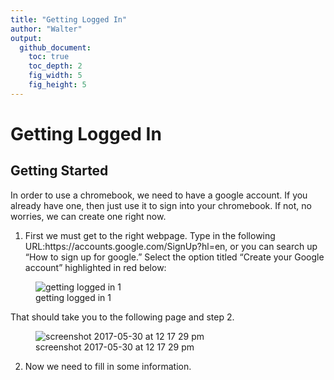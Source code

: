 ```yaml
---
title: "Getting Logged In"
author: "Walter"
output:
  github_document:
    toc: true
    toc_depth: 2
    fig_width: 5
    fig_height: 5
---
```


# Getting Logged In

## Getting Started

In order to use a chromebook, we need to have a google account.  If you already have one, then just use it to sign into your chromebook.  If not, no worries, we can create one right now.

  1. First we must get to the right webpage.  Type in the following URL:https://accounts.google.com/SignUp?hl=en, or you can search up "How to sign up for google."  Select the option titled "Create your Google account" highlighted in red below:
  
![getting logged in 1](https://cloud.githubusercontent.com/assets/28197711/26593259/4c911c24-4518-11e7-887e-c42074b107fb.png)

  That should take you to the following page and step 2.
  
![screenshot 2017-05-30 at 12 17 29 pm](https://cloud.githubusercontent.com/assets/28197711/26594947/b42a25d2-4537-11e7-9afd-4aec69e72559.png)

  2. Now we need to fill in some information.  
